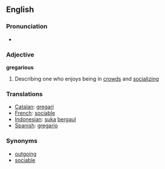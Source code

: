 ==English==
===Pronunciation===
*{{audio|en-us-gregarious.ogg|Audio (US)}}

=== Adjective ===

'''gregarious'''

# Describing one who enjoys being in [[crowd]]s and [[socializing]]

=== Translations ===
*[[Catalan]]: [[gregari]]
*[[French]]: [[sociable]]
*[[Indonesian]]: [[suka]] [[gaul|bergaul]]
*[[Spanish]]: [[gregario]]

=== Synonyms ===
*[[outgoing]]
*[[sociable]]